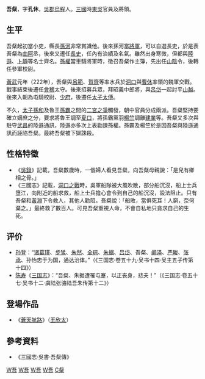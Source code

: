 '''吾粲'''{{BD|2世紀||245年|catIdx=W吾}}，字'''孔休'''，[[吳郡|吳郡]][[乌程县|烏程]]人。[[三國|三國]]時[[孙吴|東吳]]官員及將領。

==生平==
吾粲起初當小吏，縣長[[孫河|孫河]]非常賞識他。後來孫河當[[將軍_(東亞古代)|將軍]]，可以自選長吏，於是表吾粲為[[曲阿|曲阿]]丞，後來又遷任[[長史|長史]]，任內有治績及名氣。雖然出身寒微，但都與[[陸遜|陸遜]]、[[卜靜|卜靜]]等名士齊名。[[孫權|孫權]]當車騎將軍時，徵召吾粲作主簿，先出任[[山阴县_(浙江省)|山陰]]令，後轉任參軍校尉。

[[黃武|黃武]]元年（222年），吾粲與[[呂範|呂範]]、[[賀齊|賀齊]]等率水兵於[[洞口|洞口]]與[[曹休|曹休]]率領的魏軍交戰。戰事結束後遷任[[會稽郡|會稽]]太守。後來招募兵眾，拜昭義中郎將，與[[呂岱|呂岱]]一起討平[[山越|山越]]。後來入朝為屯騎校尉、[[少府|少府]]，後遷任[[太子太傅|太子太傅]]。

不久，[[储君|太子]][[孫和|孫和]]及魯王[[孫霸|孫霸]]之間的[[二宮之爭|二宮之爭]]觸發，朝中官員分成兩派。吾粲堅持要確立嫡庶之分，要求將魯王調至[[夏口|夏口]]，將孫霸黨羽[[楊竺|楊竺]]調離[[建業|建業]]等。吾粲又多次與駐守[[鄂州|武昌]]的陸遜通訊，陸遜亦多次上表勸諫孫權。孫霸及楊竺於是因吾粲與陸遜通訊而誣陷吾粲。最終吾粲被下獄誅殺。

==性格特徵==
*《[[吳錄|吳錄]]》記載，吾粲數歲時，一個婦人看見吾粲，向吾粲母親說：「是兒有卿相之骨。」
*《三國志》記載，[[洞口之戰|洞口之戰]]時，吳軍船隊被大風吹散，部分船沉沒，船上士兵墮江，向附近的船求救，船上士兵擔心會令到自己的船沉沒，設法阻止。只有吾粲和[[黃淵|黃淵]]下令救人，其他人勸阻，吾粲說：「船敗，當俱死耳！人窮，奈何棄之。」最終救了數百人。可見吾粲重視人命，不會自私地只貪求自己的生死。

==评价==
*[[孫登_(東吳)|孙登]]：“[[诸葛瑾|诸葛瑾]]、[[步骘|步骘]]、[[朱然|朱然]]、[[全琮|全琮]]、[[朱据|朱据]]、[[吕岱|吕岱]]、吾粲、[[阚泽|阚泽]]、[[严畯|严畯]]、[[张承|张承]]、孙怡忠于为国，通达治体。”（《三国志·卷五十九·吴书十四·吴主五子传第十四》） 
*[[陈寿|陈寿]]《[[三国志|三国志]]》：“吾粲、朱据遭罹屯蹇，以正丧身，悲夫！”（《三国志·卷五十七·吴书十二·虞陆张骆陆吾朱传第十二》）

==登場作品==
* 《[[蒼天航路|蒼天航路]]》（[[王欣太|王欣太]]）

==參考資料==
*《三國志·吳書·吾粲傳》

{{三国志}}
[[Category:三國軍事人物|W吾]]
[[Category:東吳軍事人物|W吾]]
[[Category:三國政治人物|W吾]]
[[Category:東吳政治人物|W吾]]
[[Category:吾姓|C粲]]